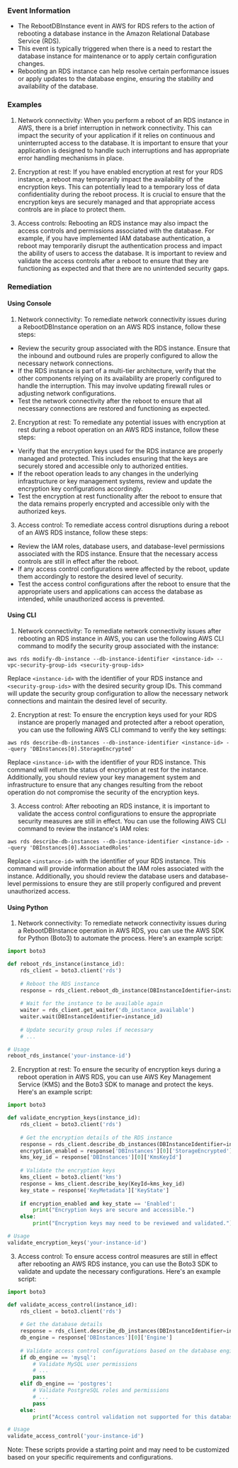 
### Event Information

- The RebootDBInstance event in AWS for RDS refers to the action of rebooting a database instance in the Amazon Relational Database Service (RDS).
- This event is typically triggered when there is a need to restart the database instance for maintenance or to apply certain configuration changes.
- Rebooting an RDS instance can help resolve certain performance issues or apply updates to the database engine, ensuring the stability and availability of the database.


### Examples

1. Network connectivity: When you perform a reboot of an RDS instance in AWS, there is a brief interruption in network connectivity. This can impact the security of your application if it relies on continuous and uninterrupted access to the database. It is important to ensure that your application is designed to handle such interruptions and has appropriate error handling mechanisms in place.

2. Encryption at rest: If you have enabled encryption at rest for your RDS instance, a reboot may temporarily impact the availability of the encryption keys. This can potentially lead to a temporary loss of data confidentiality during the reboot process. It is crucial to ensure that the encryption keys are securely managed and that appropriate access controls are in place to protect them.

3. Access controls: Rebooting an RDS instance may also impact the access controls and permissions associated with the database. For example, if you have implemented IAM database authentication, a reboot may temporarily disrupt the authentication process and impact the ability of users to access the database. It is important to review and validate the access controls after a reboot to ensure that they are functioning as expected and that there are no unintended security gaps.

### Remediation

#### Using Console

1. Network connectivity: To remediate network connectivity issues during a RebootDBInstance operation on an AWS RDS instance, follow these steps:

- Review the security group associated with the RDS instance. Ensure that the inbound and outbound rules are properly configured to allow the necessary network connections.
- If the RDS instance is part of a multi-tier architecture, verify that the other components relying on its availability are properly configured to handle the interruption. This may involve updating firewall rules or adjusting network configurations.
- Test the network connectivity after the reboot to ensure that all necessary connections are restored and functioning as expected.

2. Encryption at rest: To remediate any potential issues with encryption at rest during a reboot operation on an AWS RDS instance, follow these steps:

- Verify that the encryption keys used for the RDS instance are properly managed and protected. This includes ensuring that the keys are securely stored and accessible only to authorized entities.
- If the reboot operation leads to any changes in the underlying infrastructure or key management systems, review and update the encryption key configurations accordingly.
- Test the encryption at rest functionality after the reboot to ensure that the data remains properly encrypted and accessible only with the authorized keys.

3. Access control: To remediate access control disruptions during a reboot of an AWS RDS instance, follow these steps:

- Review the IAM roles, database users, and database-level permissions associated with the RDS instance. Ensure that the necessary access controls are still in effect after the reboot.
- If any access control configurations were affected by the reboot, update them accordingly to restore the desired level of security.
- Test the access control configurations after the reboot to ensure that the appropriate users and applications can access the database as intended, while unauthorized access is prevented.

#### Using CLI

1. Network connectivity: To remediate network connectivity issues after rebooting an RDS instance in AWS, you can use the following AWS CLI command to modify the security group associated with the instance:

```
aws rds modify-db-instance --db-instance-identifier <instance-id> --vpc-security-group-ids <security-group-ids>
```

Replace `<instance-id>` with the identifier of your RDS instance and `<security-group-ids>` with the desired security group IDs. This command will update the security group configuration to allow the necessary network connections and maintain the desired level of security.

2. Encryption at rest: To ensure the encryption keys used for your RDS instance are properly managed and protected after a reboot operation, you can use the following AWS CLI command to verify the key settings:

```
aws rds describe-db-instances --db-instance-identifier <instance-id> --query 'DBInstances[0].StorageEncrypted'
```

Replace `<instance-id>` with the identifier of your RDS instance. This command will return the status of encryption at rest for the instance. Additionally, you should review your key management system and infrastructure to ensure that any changes resulting from the reboot operation do not compromise the security of the encryption keys.

3. Access control: After rebooting an RDS instance, it is important to validate the access control configurations to ensure the appropriate security measures are still in effect. You can use the following AWS CLI command to review the instance's IAM roles:

```
aws rds describe-db-instances --db-instance-identifier <instance-id> --query 'DBInstances[0].AssociatedRoles'
```

Replace `<instance-id>` with the identifier of your RDS instance. This command will provide information about the IAM roles associated with the instance. Additionally, you should review the database users and database-level permissions to ensure they are still properly configured and prevent unauthorized access.

#### Using Python

1. Network connectivity: To remediate network connectivity issues during a RebootDBInstance operation in AWS RDS, you can use the AWS SDK for Python (Boto3) to automate the process. Here's an example script:

```python
import boto3

def reboot_rds_instance(instance_id):
    rds_client = boto3.client('rds')
    
    # Reboot the RDS instance
    response = rds_client.reboot_db_instance(DBInstanceIdentifier=instance_id)
    
    # Wait for the instance to be available again
    waiter = rds_client.get_waiter('db_instance_available')
    waiter.wait(DBInstanceIdentifier=instance_id)
    
    # Update security group rules if necessary
    # ...

# Usage
reboot_rds_instance('your-instance-id')
```

2. Encryption at rest: To ensure the security of encryption keys during a reboot operation in AWS RDS, you can use AWS Key Management Service (KMS) and the Boto3 SDK to manage and protect the keys. Here's an example script:

```python
import boto3

def validate_encryption_keys(instance_id):
    rds_client = boto3.client('rds')
    
    # Get the encryption details of the RDS instance
    response = rds_client.describe_db_instances(DBInstanceIdentifier=instance_id)
    encryption_enabled = response['DBInstances'][0]['StorageEncrypted']
    kms_key_id = response['DBInstances'][0]['KmsKeyId']
    
    # Validate the encryption keys
    kms_client = boto3.client('kms')
    response = kms_client.describe_key(KeyId=kms_key_id)
    key_state = response['KeyMetadata']['KeyState']
    
    if encryption_enabled and key_state == 'Enabled':
        print("Encryption keys are secure and accessible.")
    else:
        print("Encryption keys may need to be reviewed and validated.")

# Usage
validate_encryption_keys('your-instance-id')
```

3. Access control: To ensure access control measures are still in effect after rebooting an AWS RDS instance, you can use the Boto3 SDK to validate and update the necessary configurations. Here's an example script:

```python
import boto3

def validate_access_control(instance_id):
    rds_client = boto3.client('rds')
    
    # Get the database details
    response = rds_client.describe_db_instances(DBInstanceIdentifier=instance_id)
    db_engine = response['DBInstances'][0]['Engine']
    
    # Validate access control configurations based on the database engine
    if db_engine == 'mysql':
        # Validate MySQL user permissions
        # ...
        pass
    elif db_engine == 'postgres':
        # Validate PostgreSQL roles and permissions
        # ...
        pass
    else:
        print("Access control validation not supported for this database engine.")

# Usage
validate_access_control('your-instance-id')
```

Note: These scripts provide a starting point and may need to be customized based on your specific requirements and configurations.

